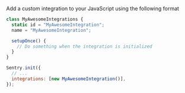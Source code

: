 Add a custom integration to your JavaScript using the following format

```javascript
class MyAwesomeIntegrations {
  static id = "MyAwesomeIntegration";
  name = "MyAwesomeIntegration";

  setupOnce() {
    // Do something when the integration is initialized
  }
}

Sentry.init({
  // ...
  integrations: [new MyAwesomeIntegration()],
});
```

